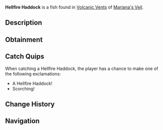 {{FishInfobox
|image          = Hellfire Haddock.png
|rarity         = Common
|sea            = First Sea
|location       = [[Volcanic Vents]]
|sublocation    = 
|sources        = Fishing Rod
|radar_location = 
|xp             = 20
|weather        = Rain
|time           = Night
|season         = Summer
|bait           = Worm
|base_weight    = 6
|base_value     = 50
|weight_range   = 3.5
|base_chance    = 70
|base_resil     = 95
}}
'''Hellfire Haddock''' is a {{Rarity|Common}} fish found in [[Volcanic Vents]] of [[Mariana's Veil]].

== Description ==
{{Description|A small, scorching fish that flickers like a dying flame.|Bestiary Entry}}

== Obtainment ==
{{Description|Common within the dark, especially after rainfall.|Bestiary Hint}}
{{Fish Availability|
Mariana's Veil/Volcanic Vents
|top_rods      = 
Rapid Rod\271729.9\309665.11;
Leviathan's Fang Rod\268741.36\229166.94;
Trident Rod\264989.95\166752.6;
No-Life Rod\264139.89\240223.03;
Free Spirit Rod\263160.7\167048.98;
Long Rod\239174.21\231013.63;
Training Rod\216045.45\216045.45;
Wildflower Rod\247833.73\244953.11;
Firefly Rod\252613.79\297842.02;
Frog Rod\244316.17\259792.79;
Fungal Rod\247031.69\256086.65;
North-Star Rod\206486.17\206486.17;
Blazebringer Rod\248713.75\192833.04;
Zeus Rod\246886.81\204223.51;
Verdant Shear Rod\245445.6\204748.88;
Challenger's Rod\245043.25\219013.56;
Depthseeker Rod\243070.14\186803.19;
Avalanche Rod\241578.37\167951.05;
Volcanic Rod\241160.62\175831.54;
Seraphic Rod\239277.35\239277.35;
Rod Of The Depths\235511.93\199053.1;
Rod Of The Forgotten Fang\233954.16\218493.87;
Rod Of The Exalted One\226046.44\186612.28;
Ethereal Prism Rod\225179.5\127910.62;
Steady Rod\120591.51\87722.1
|recommended   = Trident Rod
}}

== Catch Quips ==
When catching a Hellfire Haddock, the player has a chance to make one of the following exclamations:
* A Hellfire Haddock!
* Scorching!

== Change History ==
{{Change History|{{subst:Current Version}}}}

== Navigation ==
{{Fish Navbox|Volcanic Vents}}